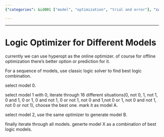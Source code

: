 ```yaml
---
{"categories": &id001 ["model", "optimization", "trial and error"], "category": "Model Optimization", "date": "2022-03-30 18:10:00", "description": "The article explores the use of an online optimizer for creating different models and finding the best logic combination. It outlines the process of selecting and marking the best model (A), generating another model (B) using the same optimizer, and combining these into a final model (X) through iterating various situations.", "tags": *id001, "title": "Logic Optimizer for Different Models"}

---
```


------

# Logic Optimizer for Different Models

currently we can use hyperopt as the online optimizer. of course for offline optimization there's better option or prediction for it.

For a sequence of models, use classic logic solver to find best logic combination.

select model 0.

select model 1 with 0, iterate through 16 different situations(0, not 0, 1, not 1, 0 and 1, 0 or 1, 0 and not 1, 0 or not 1, not 0 and 1,not 0 or 1, not 0 and not 1, not 0 or not 1), choose the best one. mark it as model A.

select model 2, use the same optimizer to generate model B.

finally iterate through all models. generte model X as a combination of best logic models.

